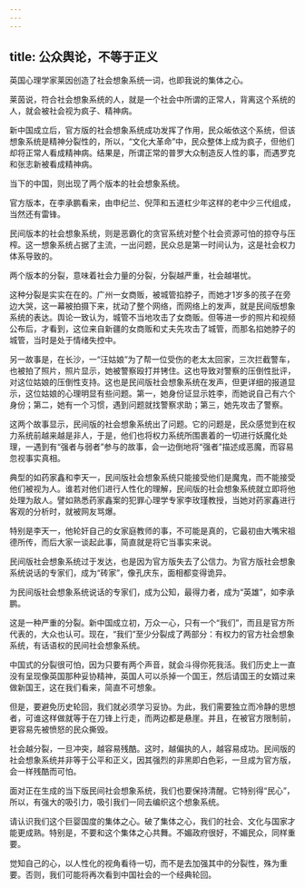 ```yaml
---
---
---
```

title: 公众舆论，不等于正义
---



英国心理学家莱因创造了社会想象系统一词，也即我说的集体之心。

莱茵说，符合社会想象系统的人，就是一个社会中所谓的正常人，背离这个系统的人，就会被社会视为疯子、精神病。

新中国成立后，官方版的社会想象系统成功发挥了作用，民众皈依这个系统，但该想象系统是精神分裂性的，所以，“文化大革命”中，民众整体上成为疯子，但他们却将正常人看成精神病。结果是，所谓正常的普罗大众制造反人性的事，而遇罗克和张志新被看成精神病。

当下的中国，则出现了两个版本的社会想象系统。

官方版本，在李承鹏看来，由申纪兰、倪萍和五道杠少年这样的老中少三代组成，当然还有雷锋。

民间版本的社会想象系统，则是恶霸化的贪官系统对整个社会资源可怕的掠夺与压榨。这一想象系统占据了主流，一出问题，民众总是第一时间认为，这是社会权力体系导致的。

两个版本的分裂，意味着社会力量的分裂，分裂越严重，社会越堪忧。

这种分裂是实实在在的。广州一女商贩，被城管掐脖子，而她才1岁多的孩子在旁边大哭，这一幕被拍摄下来，扰动了整个网络，而网络上的发声，就是民间版想象系统的表达。舆论一致认为，城管不当地攻击了女商贩。但等进一步的照片和视频公布后，才看到，这位来自新疆的女商贩和丈夫先攻击了城管，而那名掐她脖子的城管，当时是处于情绪失控中。

另一故事是，在长沙，一“汪姑娘”为了帮一位受伤的老太太回家，三次拦截警车，也被拍了照片，照片显示，她被警察殴打并铐住。这也导致对警察的压倒性批评，对这位姑娘的压倒性支持。这也是民间版社会想象系统在发声，但更详细的报道显示，这位姑娘的心理明显有些问题。第一，她身份证显示姓李，而她说自己有六个身份；第二，她有一个习惯，遇到问题就找警察求助；第三，她先攻击了警察。

这两个故事显示，民间版的社会想象系统出了问题。它的问题是，民众感觉到在权力系统前越来越是非人，于是，他们也将权力系统所围裹着的一切进行妖魔化处理，一遇到有“强者与弱者”参与的故事，会一边倒地将“强者”描述成恶魔，而容易忽视事实真相。

典型的如药家鑫和李天一，民间版社会想象系统只能接受他们是魔鬼，而不能接受他们被视为人。谁若对他们进行人性化的理解，民间版的社会想象系统就立即将他处理为敌人。譬如熟悉药家鑫案的犯罪心理学专家李玫瑾教授，当她对药家鑫进行客观的分析时，就被网友骂爆。

特别是李天一，他轮奸自己的女家庭教师的事，不可能是真的，它最初由大嘴宋祖德所传，而后大家一谈起此事，简直就是将它当事实来说。

民间版社会想象系统过于发达，也是因为官方版失去了公信力。为官方版社会想象系统说话的专家们，成为“砖家”，像孔庆东，面相都变得诡异。

为民间版社会想象系统说话的专家们，成为公知，最得力者，成为“英雄”，如李承鹏。

这是一种严重的分裂。新中国成立初，万众一心，只有一个“我们”，而且是官方所代表的，大众也认可。现在，“我们”至少分裂成了两部分：有权力的官方社会想象系统，有话语权的民间社会想象系统。

中国式的分裂很可怕，因为只要有两个声音，就会斗得你死我活。我们历史上一直没有呈现像英国那种妥协精神，英国人可以杀掉一个国王，然后请国王的女婿过来做新国王，这在我们看来，简直不可想象。

但是，要避免历史轮回，我们就必须学习妥协。为此，我们需要独立而冷静的思想者，可谁这样做就等于在刀锋上行走，而两边都是悬崖。并且，在被官方限制前，更容易先被愤怒的民众撕毁。

社会越分裂，一旦冲突，越容易残酷。这时，越偏执的人，越容易成功。民间版的社会想象系统并非等于公平和正义，因其强烈的非黑即白色彩，一旦成为官方版，会一样残酷而可怕。

面对正在生成的当下版民间社会想象系统，我们也要保持清醒。它特别得“民心”，所以，有强大的吸引力，吸引我们一同去编织这个想象系统。

请认识我们这个巨婴国度的集体之心。破了集体之心，我们的社会、文化与国家才能更成熟。特别是，不要和这个集体之心共舞。不媚政府很好，不媚民众，同样重要。

觉知自己的心，以人性化的视角看待一切，而不是去加强其中的分裂性，殊为重要。否则，我们可能将再次看到中国社会的一个经典轮回。
